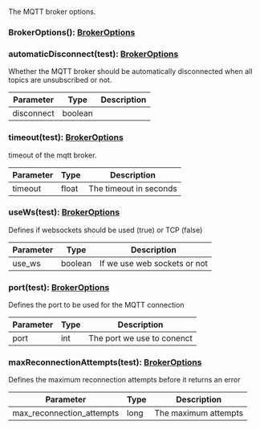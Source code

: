 The MQTT broker options.

### BrokerOptions(): [BrokerOptions](#brokeroptions)



### automaticDisconnect(test): [BrokerOptions](#brokeroptions)

Whether the MQTT broker should be automatically disconnected when all topics are unsubscribed or not.

| Parameter       | Type |  Description |
| --------------- | -------- | -------- |
| disconnect | boolean |   |

### timeout(test): [BrokerOptions](#brokeroptions)

timeout of the mqtt broker.

| Parameter       | Type |  Description |
| --------------- | -------- | -------- |
| timeout | float |  The timeout in seconds |

### useWs(test): [BrokerOptions](#brokeroptions)

Defines if websockets should be used (true) or TCP (false)

| Parameter       | Type |  Description |
| --------------- | -------- | -------- |
| use_ws | boolean |  If we use web sockets or not |

### port(test): [BrokerOptions](#brokeroptions)

Defines the port to be used for the MQTT connection

| Parameter       | Type |  Description |
| --------------- | -------- | -------- |
| port | int |  The port we use to conenct |

### maxReconnectionAttempts(test): [BrokerOptions](#brokeroptions)

Defines the maximum reconnection attempts before it returns an error

| Parameter       | Type |  Description |
| --------------- | -------- | -------- |
| max_reconnection_attempts | long |  The maximum attempts |
